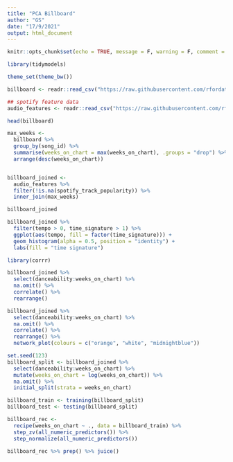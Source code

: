 ```yaml
---
title: "PCA Billboard"
author: "GS"
date: "17/9/2021"
output: html_document
---
```


```r
knitr::opts_chunk$set(echo = TRUE, message = F, warning = F, comment = "")
```

```r
library(tidymodels)

theme_set(theme_bw())
```

```r
billboard <- readr::read_csv("https://raw.githubusercontent.com/rfordatascience/tidytuesday/master/data/2021/2021-09-14/billboard.csv")

## spotify feature data
audio_features <- readr::read_csv("https://raw.githubusercontent.com/rfordatascience/tidytuesday/master/data/2021/2021-09-14/audio_features.csv")

head(billboard)
```

```r
max_weeks <-
  billboard %>%
  group_by(song_id) %>%
  summarise(weeks_on_chart = max(weeks_on_chart), .groups = "drop") %>% 
  arrange(desc(weeks_on_chart))


billboard_joined <-
  audio_features %>%
  filter(!is.na(spotify_track_popularity)) %>%
  inner_join(max_weeks)

billboard_joined
```

```r
billboard_joined %>%
  filter(tempo > 0, time_signature > 1) %>%
  ggplot(aes(tempo, fill = factor(time_signature))) +
  geom_histogram(alpha = 0.5, position = "identity") +
  labs(fill = "time signature")
```

```r
library(corrr)

billboard_joined %>%
  select(danceability:weeks_on_chart) %>%
  na.omit() %>%
  correlate() %>%
  rearrange()

billboard_joined %>%
  select(danceability:weeks_on_chart) %>%
  na.omit() %>%
  correlate() %>%
  rearrange() %>%
  network_plot(colours = c("orange", "white", "midnightblue"))
```

```r
set.seed(123)
billboard_split <- billboard_joined %>%
  select(danceability:weeks_on_chart) %>%
  mutate(weeks_on_chart = log(weeks_on_chart)) %>%
  na.omit() %>%
  initial_split(strata = weeks_on_chart)

billboard_train <- training(billboard_split)
billboard_test <- testing(billboard_split)
```

```r
billboard_rec <-
  recipe(weeks_on_chart ~ ., data = billboard_train) %>%
  step_zv(all_numeric_predictors()) %>%
  step_normalize(all_numeric_predictors())

billboard_rec %>% prep() %>% juice()
```









































